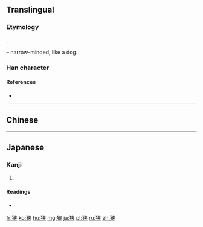{{also|狹}}
==Translingual==

===Etymology===
{{Han simp|狹|f=夾|t=夹}}.

{{Han compound|犬|alt1=犭|t1=dog|夹|ls=psc|c1=s|c2=p}} – narrow-minded, like a dog.

===Han character===
{{Han char|rn=94|rad=犬|as=06|sn=9|four=|canj=大竹大廿 (KHKT)|ids=⿰[[犭]][[夹]]}}

====References====
* {{Han ref|kx=0711.101|dkj=20406|dj=1123.100|hdz=21343.100|uh=72ED|ud=29421}}

----

==Chinese==
{{zh-see|狹}}

----

==Japanese==

===Kanji===
{{ja-kanji|grade=c|rs=犬06|style=s|kyu=狹}}

# {{defn|lang=ja|sort=犬06}}

====Readings====
* {{ja-readings|goon=[[ぎょう]] (gyō)|kanon=[[こう]] (kō)|kanyoon=[[きょう]] (kyō)|kun=[[せまい]] (semai), [[せばめる]] (sebameru), [[さ]] (sa)}}

[[fr:狭]]
[[ko:狭]]
[[hu:狭]]
[[mg:狭]]
[[ja:狭]]
[[pl:狭]]
[[ru:狭]]
[[zh:狭]]